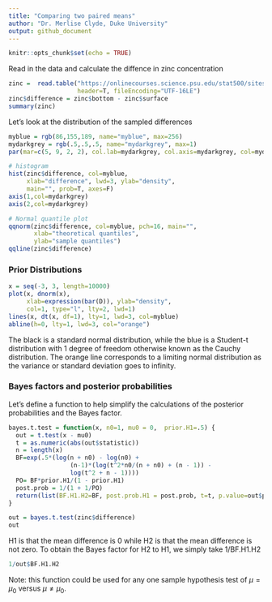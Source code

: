 ```yaml
---
title: "Comparing two paired means"
author: "Dr. Merlise Clyde, Duke University"
output: github_document
---
```


```r
knitr::opts_chunk$set(echo = TRUE)
```
Read in the data and calculate the diffence in zinc concentration  
```r
zinc =  read.table("https://onlinecourses.science.psu.edu/stat500/sites/onlinecourses.science.psu.edu.stat500/files/data/zinc_conc.txt", 
                   header=T, fileEncoding="UTF-16LE")
zinc$difference = zinc$bottom - zinc$surface
summary(zinc)
```

Let's look at the distribution of the sampled differences 
```r
myblue = rgb(86,155,189, name="myblue", max=256)
mydarkgrey = rgb(.5,.5,.5, name="mydarkgrey", max=1)
par(mar=c(5, 9, 2, 2), col.lab=mydarkgrey, col.axis=mydarkgrey, col=mydarkgrey)

# histogram
hist(zinc$difference, col=myblue,
     xlab="difference", lwd=3, ylab="density",
     main="", prob=T, axes=F)
axis(1,col=mydarkgrey)
axis(2,col=mydarkgrey)

# Normal quantile plot
qqnorm(zinc$difference, col=myblue, pch=16, main="",
       xlab="theoretical quantiles",
       ylab="sample quantiles")
qqline(zinc$difference)
```

### Prior Distributions ###
```r
x = seq(-3, 3, length=10000)
plot(x, dnorm(x), 
     xlab=expression(bar(D)), ylab="density",
     col=1, type="l", lty=2, lwd=1)
lines(x, dt(x, df=1), lty=1, lwd=3, col=myblue)
abline(h=0, lty=1, lwd=3, col="orange")
```

The black is a standard normal distribution, while the blue is a Student-t distribution with 1 degree of freedom otherwise known as the Cauchy distribution.  The orange line corresponds to a limiting normal distribution as the variance or standard deviation goes to infinity.

### Bayes factors and posterior probabilities ###

Let's define a function to help simplify the calculations of the posterior probabilities and the Bayes factor.  

```r
bayes.t.test = function(x, n0=1, mu0 = 0,  prior.H1=.5) {
  out = t.test(x - mu0)
  t = as.numeric(abs(out$statistic))
  n = length(x)
  BF=exp(.5*(log(n + n0) - log(n0) +
                 (n-1)*(log(t^2*n0/(n + n0) + (n - 1)) -
                 log(t^2 + n - 1))))
  PO= BF*prior.H1/(1 - prior.H1)
  post.prob = 1/(1 + 1/PO)
  return(list(BF.H1.H2=BF, post.prob.H1 = post.prob, t=t, p.value=out$p.value, df=n-1))
}
```

```r
out = bayes.t.test(zinc$difference)
out
```
H1 is that the mean difference is 0 while H2 is that the mean difference is not zero. To obtain the Bayes factor for H2 to H1, we simply take 1/BF.H1.H2
```r

1/out$BF.H1.H2
```


Note: this function could be used for any one sample hypothesis test of $\mu = \mu_0$ versus $\mu \neq \mu_0$.  


